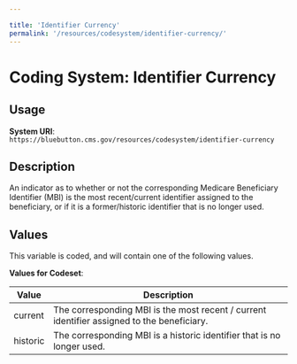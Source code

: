 ```yaml
---

title: 'Identifier Currency'
permalink: '/resources/codesystem/identifier-currency/'
---
```

# Coding System: Identifier Currency

## Usage

**System URI**: `https://bluebutton.cms.gov/resources/codesystem/identifier-currency`

## Description
An indicator as to whether or not the corresponding Medicare Beneficiary Identifier (MBI) is the most recent/current identifier assigned to the beneficiary, or if it is a former/historic identifier that is no longer used.

## Values
This variable is coded, and will contain one of the following values.

**Values for Codeset**:

| Value     | Description                          |
|-----------|--------------------------------------|
| current   | The corresponding MBI is the most recent / current identifier assigned to the beneficiary. |
| historic  | The corresponding MBI is a historic identifier that is no longer used. |
